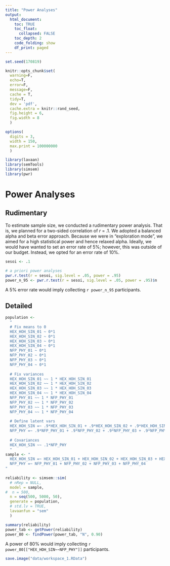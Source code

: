 ```yaml
---
title: "Power Analyses"
output:
  html_document:
    toc: TRUE
    toc_float:
      collapsed: FALSE
    toc_depth: 2
    code_folding: show
    df_print: paged
---
```


```r
set.seed(170819)

knitr::opts_chunk$set(
  warning=F, 
  echo=T, 
  error=F, 
  message=F, 
  cache = T, 
  tidy=T, 
  dev = 'pdf', 
  cache.extra = knitr::rand_seed,
  fig.height = 6,
  fig.width = 8
  )

options(
  digits = 3, 
  width = 150,
  max.print = 100000000
  )
```

```r
library(lavaan)
library(semTools)
library(simsem)
library(pwr)
```

# Power Analyses
## Rudimentary

To estimate sample size, we conducted a rudimentary power analysis. That is, we planned for a two-sided correlation of _r_ = .1. We adopted a balanced alpha and beta error approach. Because we were in "exploration mode", we aimed for a high statistical power and hence relaxed alpha. Ideally, we would have wanted to set an error rate of 5%; however, this was outside of our budget. Instead, we opted for an error rate of 10%.

```r
sesoi <- .1

# a priori power analyses
pwr.r.test(r = sesoi, sig.level = .05, power = .95)
power_n_95 <- pwr.r.test(r = sesoi, sig.level = .05, power = .95)$n
```

A 5% error rate would imply collecting `r power_n_95` participants.

## Detailed

```r
population <- 
  "
  # Fix means to 0
  HEX_HOH_SIN_01 ~ 0*1
  HEX_HOH_SIN_02 ~ 0*1
  HEX_HOH_SIN_03 ~ 0*1
  HEX_HOH_SIN_04 ~ 0*1
  NFP_PHY_01 ~ 0*1
  NFP_PHY_02 ~ 0*1
  NFP_PHY_03 ~ 0*1
  NFP_PHY_04 ~ 0*1
  
  # Fix variances
  HEX_HOH_SIN_01 ~~ 1 * HEX_HOH_SIN_01
  HEX_HOH_SIN_02 ~~ 1 * HEX_HOH_SIN_02
  HEX_HOH_SIN_03 ~~ 1 * HEX_HOH_SIN_03
  HEX_HOH_SIN_04 ~~ 1 * HEX_HOH_SIN_04
  NFP_PHY_01 ~~ 1 * NFP_PHY_01
  NFP_PHY_02 ~~ 1 * NFP_PHY_02
  NFP_PHY_03 ~~ 1 * NFP_PHY_03
  NFP_PHY_04 ~~ 1 * NFP_PHY_04
  
  # Define latent vars
  HEX_HOH_SIN =~ .9*HEX_HOH_SIN_01 + .9*HEX_HOH_SIN_02 + .9*HEX_HOH_SIN_03 + .9*HEX_HOH_SIN_04
  NFP_PHY =~ .9*NFP_PHY_01 + .9*NFP_PHY_02 + .9*NFP_PHY_03 + .9*NFP_PHY_04
  
  # Covariances
  HEX_HOH_SIN ~~ .1*NFP_PHY
  "
sample <- "
  HEX_HOH_SIN =~ HEX_HOH_SIN_01 + HEX_HOH_SIN_02 + HEX_HOH_SIN_03 + HEX_HOH_SIN_04
  NFP_PHY =~ NFP_PHY_01 + NFP_PHY_02 + NFP_PHY_03 + NFP_PHY_04
"
  
reliability <- simsem::sim(
  # nRep = NULL, 
  model = sample, 
#  n = 500,
  n = seq(500, 5000, 50), 
  generate = population, 
  # std.lv = TRUE, 
  lavaanfun = "sem"
  )

summary(reliability)
power_tab <- getPower(reliability)
power_80 <- findPower(power_tab, "N", 0.90)
```

A power of 80% would imply collecting `r power_80[["HEX_HOH_SIN~~NFP_PHY"]]` participants.

```r
save.image("data/workspace_1.RData")
```
